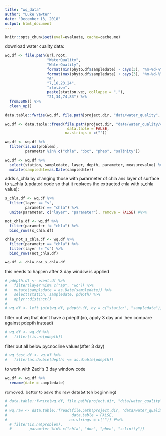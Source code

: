 ```yaml
---
title: "wq_data"
author: "Luke Vawter"
date: "December 13, 2018"
output: html_document
---
```


```r
knitr::opts_chunk$set(eval=evaluate, cache=cache.me)
```

download water quality data:
```r
wq.df <- file.path(url.root,
                   "WaterQuality",
                   "WaterQuality",
                   format(min(phyto.df$sampledate) - days(3), "%m-%d-%Y"),
                   format(max(phyto.df$sampledate) + days(3), "%m-%d-%Y"), 
                   "6",
                   "7,16,23,24",
                   "station",
                   paste(station.vec, collapse = ","),
                   "21,34,74,83") %>% 
  fromJSON() %>% 
  clean_up()

```


```r
data.table::fwrite(wq.df, file.path(project.dir, "data/water_quality", "cedr_wq.csv"))
```


```r
wq.df <- data.table::fread(file.path(project.dir, "data/water_quality/cedr_wq.csv"),
                            data.table = FALSE,
                           na.strings = c(""))
```


```r
wq.df <- wq.df %>%
  filter(is.na(problem),
         parameter %in% c("chla", "doc", "pheo", "salinity"))

wq.df <- wq.df %>%
  select(station, sampledate, layer, depth, parameter, measurevalue) %>% #eventid,
  mutate(sampledate=as.Date(sampledate))
```

adds s_chla by changing those with pararmeter of chla and layer of surface to s_chla
(updated code so that it replaces the extracted chla with s_chla value):
```r
s_chla.df <- wq.df %>% 
  filter(layer == "s", 
         parameter == "chla") %>% 
  unite(parameter, c("layer", "parameter"), remove = FALSE) #%>% 
    
not_chla.df <- wq.df %>%
  filter(parameter != "chla") %>%
  bind_rows(s_chla.df)

chla_not_s_chla.df <- wq.df %>%
  filter(parameter == "chla") %>%
  filter(layer != "s") %>%
  bind_rows(not_chla.df)

wq.df <- chla_not_s_chla.df
```

this needs to happen after 3 day window is applied
```r
# pdepth.df <- event.df %>% 
#   filter(layer %in% c("ap", "wc")) %>% 
#   mutate(sampledate = as.Date(sampledate)) %>% 
#   select(station, sampledate, pdepth) %>% 
#   dplyr::distinct()
# 
# wq.df <- left_join(wq.df, pdepth.df, by = c("station", "sampledate"))

```

filter out wq that don't have a pdepth(no, apply 3 day and then compare against pdepth instead)
```r
# wq.df <- wq.df %>% 
#   filter(!is.na(pdepth))
```


filter out all below pycnocline values(after 3 day)
```R
# wq_test.df <- wq.df %>%
#   filter(as.double(depth) <= as.double(pdepth)) 

```

to work with Zach's 3 day window code
```r
wq.df <- wq.df %>%
  rename(date = sampledate)

```

removed. better to save the raw data(at teh beginning)
```r
# data.table::fwrite(wq.df, file.path(project.dir, "data/water_quality", "cedr_wq.csv"))
# 
# wq.raw <- data.table::fread(file.path(project.dir, "data/water_quality/cedr_wq.csv"),
#                             data.table = FALSE,
#                            na.strings = c("")) #%>% 
  # filter(is.na(problem),
  #        parameter %in% c("chla", "doc", "pheo", "salinity"))

```

         